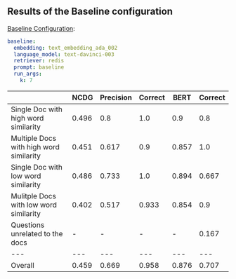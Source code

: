 ## Results of the Baseline configuration

[Baseline Configuration](https://github.com/benzproduction/bachelorarbeit/blob/main/evaluation/registry/model_config/baseline.yaml):
```yaml
baseline:
  embedding: text_embedding_ada_002
  language_model: text-davinci-003
  retriever: redis
  prompt: baseline
  run_args:
    k: 7
```




| | NCDG | Precision | Correct | BERT  | Correct |
| --- | --- | --- | --- | --- | --- |
| Single Doc with high word similarity | 0.496 | 0.8 | 1.0 | 0.9 | 0.8 |
| Multiple Docs with high word similarity | 0.451 | 0.617 | 0.9 | 0.857 | 1.0 |
| Single Doc with low word similarity | 0.486 | 0.733 | 1.0 | 0.894 | 0.667 |
| Mulitple Docs with low word similarity | 0.402 | 0.517 | 0.933 | 0.854 | 0.9 |
| Questions unrelated to the docs | - | - | - | - | 0.167 |
| --- | --- | --- | --- | --- | --- |
| Overall | 0.459 | 0.669 | 0.958 | 0.876 | 0.707 |
